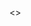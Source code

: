 


<>
<Title title="ホーム" />
<Ogp title="ようこそ！" />
<Seo title="ホーム" />
<Quotes />

<div className="bounce-target">
  <Image
    src="/assets/images/yudejp.png"
    width={50}
    height={50}
    alt="yude.jp logo"
  />
</div>

<Chat />
<Cookie />
<ParticlesArea />

<a rel="me" href="https://mstdn.soine.site/@yude" style={{ display: "none" }}>
  Mastodon
</a>

</>
